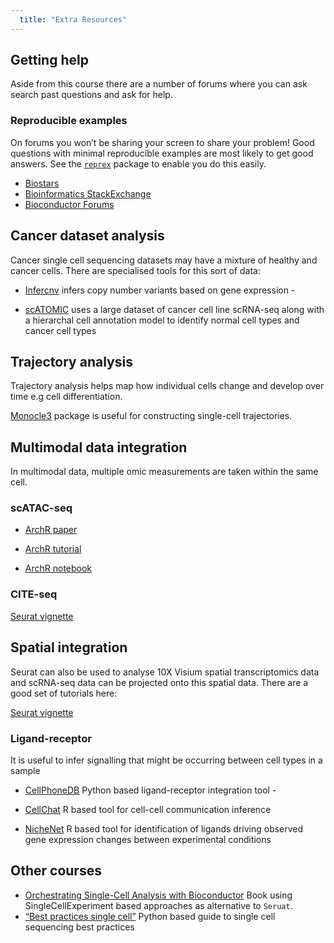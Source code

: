 ```yaml
---
  title: "Extra Resources"
---
```


## Getting help

Aside from this course there are a number of forums where you can ask search past questions and ask for help.

::: callout-tip
### Reproducible examples

On forums you won't be sharing your screen to share your problem! Good questions with minimal reproducible examples are most likely to get good answers. See the [`reprex`](https://reprex.tidyverse.org/) package to enable you do this easily.
:::

-   [Biostars](https://www.biostars.org/)
-   [Bioinformatics StackExchange](https://bioinformatics.stackexchange.com/)
-   [Bioconductor Forums](https://support.bioconductor.org/)

## Cancer dataset analysis

Cancer single cell sequencing datasets may have a mixture of healthy and cancer cells. There are specialised tools for this sort of data:

-   [Infercnv](https://github.com/broadinstitute/infercnv) infers copy number variants based on gene expression -

-   [scATOMIC](https://github.com/abelson-lab/scATOMIC) uses a large dataset of cancer cell line scRNA-seq along with a hierarchal cell annotation model to identify normal cell types and cancer cell types

## Trajectory analysis

Trajectory analysis helps map how individual cells change and develop over time e.g cell differentiation.

[Monocle3](https://cole-trapnell-lab.github.io/monocle3/docs/trajectories/) package is useful for constructing single-cell trajectories.

## Multimodal data integration

In multimodal data, multiple omic measurements are taken within the same cell.

### scATAC-seq

-   [ArchR paper](https://www.nature.com/articles/s41588-021-00790-6)

-   [ArchR tutorial](https://www.archrproject.com/bookdown/index.html)

-   [ArchR notebook](https://github.com/galib36/NorthernBUG13_multiome_workshop/blob/main/Northern_BUG_workshop.ipynb)

### CITE-seq

[Seurat vignette](https://satijalab.org/seurat/articles/multimodal_vignette)

## Spatial integration

Seurat can also be used to analyse 10X Visium spatial transcriptomics data and scRNA-seq data can be projected onto this spatial data. There are a good set of tutorials here:

[Seurat vignette](https://satijalab.org/seurat/articles/spatial_vignette)

### Ligand-receptor

It is useful to infer signalling that might be occurring between cell types in a sample

-   [CellPhoneDB](https://cellphonedb.readthedocs.io/en/latest) Python based ligand-receptor integration tool -

-   [CellChat](https://github.com/sqjin/CellChat) R based tool for cell-cell communication inference

-   [NicheNet](https://github.com/saeyslab/nichenetr) R based tool for identification of ligands driving observed gene expression changes between experimental conditions

## Other courses

-   [Orchestrating Single-Cell Analysis with Bioconductor](https://bioconductor.org/books/release/OSCA/) Book using SingleCellExperiment based approaches as alternative to `Seruat`.
-   ["Best practices single cell"](https://www.sc-best-practices.org/) Python based guide to single cell sequencing best practices
